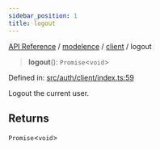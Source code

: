 ```yaml
---
sidebar_position: 1
title: logout
---
```


[API Reference](/api-reference/modelence/client/functions/../../../index) / [modelence](/api-reference/modelence/client/functions/../../index) / [client](/api-reference/modelence/client/functions/../index) / logout

> **logout**(): `Promise`\<`void`\>

Defined in: [src/auth/client/index.ts:59](https://github.com/modelence/modelence/blob/9127e3be695ee024b8107f7d048f3717671de429/packages/modelence/src/auth/client/index.ts#L59)

Logout the current user.

## Returns

`Promise`\<`void`\>
